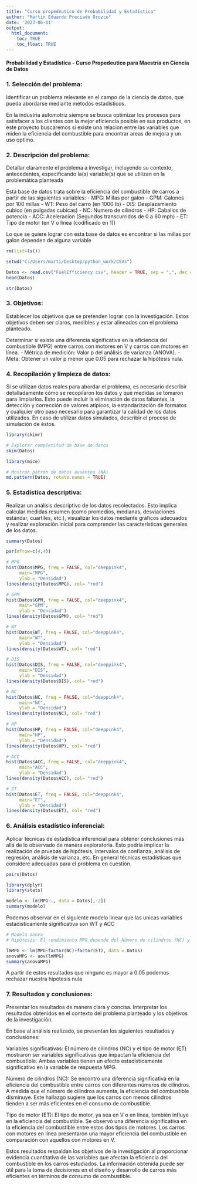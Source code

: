 ---
title: "Curso propedéutico de Probabilidad y Estadística"
author: "Martin Eduardo Preciado Orozco"
date: '2023-06-11'
output:
  html_document:
    toc: TRUE
    toc_float: TRUE
---

#### Probabilidad y Estadística - Curso Propedeutico para Maestría en Ciencia de Datos

### 1. Selección del problema:
Identificar un problema relevante en el campo de la ciencia de datos, que pueda abordarse mediante métodos estadísticos. 

En la industria automotriz siempre se busca optimizar los procesos para satisfacer a los clientes con la mejor eficiencia posible en sus productos, en este proyecto buscaremos si existe una relacion entre las variables que miden la eficiencia del combustible para encontrar areas de mejora y un uso optimo.

### 2. Descripción del problema:
Detallar claramente el problema a investigar, incluyendo su contexto, antecedentes, especificando la(s) variable(s) que se utilizan en la problemática planteada

Esta base de datos trata sobre la eficiencia del combustible de carros a partir de las siguientes variables:
- MPG: Millas por galon
- GPM: Galones por 100 millas
- WT: Peso del carro (en 1000 lb)
- DIS: Desplazamiento cubico (en pulgadas cubicas)
- NC: Numero de cilindros
- HP: Caballos de potencia
- ACC: Aceleracion (Segundos transcurridos de 0 a 60 mph)
- ET: Tipo de motor (en V o linea (codificado en 1))

Lo que se quiere lograr con esta base de datos es encontrar si las millas por galon dependen de alguna variable

```{r}
rm(list=ls())

setwd("C:/Users/marti/Desktop/python_work/CSVs")

Datos <- read.csv("FuelEfficiency.csv", header = TRUE, sep = ",", dec = ".")
head(Datos)

```
```{r}
str(Datos)
```
### 3. Objetivos:
Establecer los objetivos que se pretenden lograr con la investigación. Estos objetivos deben ser claros, medibles y estar alineados con el problema planteado. 

Determinar si existe una diferencia significativa en la eficiencia del combustible (MPG) entre carros con motores en V y carros con motores en línea.
- Métrica de medición: Valor p del análisis de varianza (ANOVA).
- Meta: Obtener un valor p menor que 0.05 para rechazar la hipótesis nula.

### 4. Recopilación y limpieza de datos:
Si se utilizan datos reales para abordar el problema, es necesario describir detalladamente cómo se recopilaron los datos y qué medidas se tomaron para limpiarlos. Esto puede incluir la eliminación de datos faltantes, la detección y corrección de valores atípicos, la estandarización de formatos y cualquier otro paso necesario para garantizar la calidad de los datos utilizados. En caso de utilizar datos simulados, describir el proceso de simulación de éstos.

```{r}
library(skimr)

# Explorar completitud de base de datos
skim(Datos)
```

```{r}
library(mice)

# Mostrar patron de datos ausentes (NA)
md.pattern(Datos, rotate.names = TRUE)
```

### 5. Estadística descriptiva:
Realizar un análisis descriptivo de los datos recolectados. Esto implica calcular medidas resumen (como promedios, medianas, desviaciones estándar, cuartiles, etc.), visualizar los datos mediante gráficos adecuados y realizar exploración inicial para comprender las características generales de los datos.

```{r}
summary(Datos)
```

```{r}
par(mfrow=c(4,4))

# MPG
hist(Datos$MPG, freq = FALSE, col="deeppink4",
     main="MPG",
     ylab = "Densidad")
lines(density(Datos$MPG), col= "red")

# GPM
hist(Datos$GPM, freq = FALSE, col="deeppink4",
     main="GPM",
     ylab = "Densidad")
lines(density(Datos$GPM), col= "red")

# WT
hist(Datos$WT, freq = FALSE, col="deeppink4",
     main="WT",
     ylab = "Densidad")
lines(density(Datos$WT), col= "red")

# DIS
hist(Datos$DIS, freq = FALSE, col="deeppink4",
     main="DIS",
     ylab = "Densidad")
lines(density(Datos$DIS), col= "red")

# NC
hist(Datos$NC, freq = FALSE, col="deeppink4",
     main="NC",
     ylab = "Densidad")
lines(density(Datos$NC), col= "red")

# HP
hist(Datos$HP, freq = FALSE, col="deeppink4",
     main="HP",
     ylab = "Densidad")
lines(density(Datos$HP), col= "red")

# ACC
hist(Datos$ACC, freq = FALSE, col="deeppink4",
     main="ACC",
     ylab = "Densidad")
lines(density(Datos$ACC), col= "red")

# ET
hist(Datos$ET, freq = FALSE, col="deeppink4",
     main="ET",
     ylab = "Densidad")
lines(density(Datos$ET), col= "red")
```

### 6. Análisis estadístico inferencial:
Aplicar técnicas de estadística inferencial para obtener conclusiones más allá de lo observado de manera exploratoria. Esto podría implicar la realización de pruebas de hipótesis, intervalos de confianza, análisis de regresión, análisis de varianza, etc.  En general técnicas estadísticas que considere adecuadas para el problema en cuestión.

```{r}
pairs(Datos)
```


```{r}
library(dplyr)
library(stats)

modelo <- lm(MPG~., data = Datos[,-2])
summary(modelo)
```
Podemos observar en el siguiente modelo linear que las unicas variables estadisticamente significativa son WT y ACC

```{r}
# Modelo anova
# Hipótesis: El rendimiento MPG depende del Número de cilindros (NC) y del tipo de motor (ET)

lmMPG <- lm(MPG~factor(NC)+factor(ET), data = Datos)
anovaMPG <- aov(lmMPG)
summary(anovaMPG)
```
A partir de estos resultados que ninguno es mayor a 0.05 podemos rechazar nuestra hipotesis nula 


### 7. Resultados y conclusiones:
Presentar los resultados de manera clara y concisa. Interpretar los resultados obtenidos en el contexto del problema planteado y los objetivos de la investigación. 


En base al análisis realizado, se presentan los siguientes resultados y conclusiones:

Variables significativas: El número de cilindros (NC) y el tipo de motor (ET) mostraron ser variables significativas que impactan la eficiencia del combustible. Ambas variables tienen un efecto estadísticamente significativo en la variable de respuesta MPG.

Número de cilindros (NC): Se encontró una diferencia significativa en la eficiencia del combustible entre carros con diferentes números de cilindros. A medida que el número de cilindros aumenta, la eficiencia del combustible disminuye. Este hallazgo sugiere que los carros con menos cilindros tienden a ser más eficientes en el consumo de combustible.

Tipo de motor (ET): El tipo de motor, ya sea en V o en línea, también influye en la eficiencia del combustible. Se observó una diferencia significativa en la eficiencia del combustible entre estos dos tipos de motores. Los carros con motores en línea presentaron una mayor eficiencia del combustible en comparación con aquellos con motores en V.

Estos resultados respaldan los objetivos de la investigación al proporcionar evidencia cuantitativa de las variables que afectan la eficiencia del combustible en los carros estudiados. La información obtenida puede ser útil para la toma de decisiones en el diseño y desarrollo de carros más eficientes en términos de consumo de combustible.

